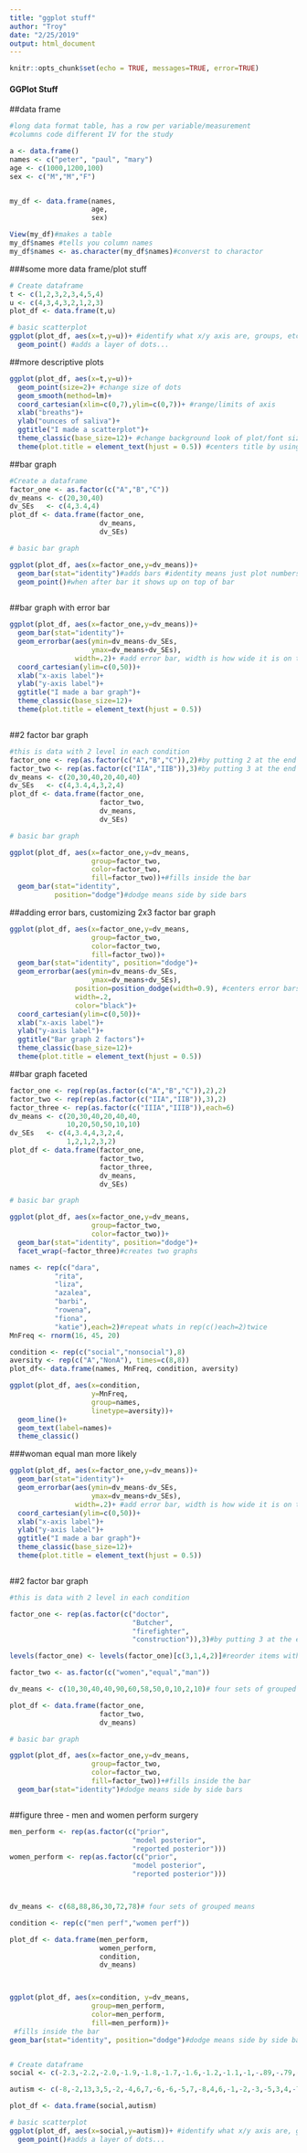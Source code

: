 ```yaml
---
title: "ggplot stuff"
author: "Troy"
date: "2/25/2019"
output: html_document
---
```


```r
knitr::opts_chunk$set(echo = TRUE, messages=TRUE, error=TRUE)
```

#### GGPlot Stuff
##data frame 
```r
#long data format table, has a row per variable/measurement
#columns code different IV for the study

a <- data.frame()
names <- c("peter", "paul", "mary")
age <- c(1000,1200,100)
sex <- c("M","M","F")


my_df <- data.frame(names,
                    age,
                    sex)

View(my_df)#makes a table 
my_df$names #tells you column names 
my_df$names <- as.character(my_df$names)#converst to charactor 
```

###some more data frame/plot stuff
```r

# Create dataframe
t <- c(1,2,3,2,3,4,5,4)
u <- c(4,3,4,3,2,1,2,3)
plot_df <- data.frame(t,u)

# basic scatterplot
ggplot(plot_df, aes(x=t,y=u))+ #identify what x/y axis are, groups, etc connect data to different prts of graph
  geom_point() #adds a layer of dots...


```
##more descriptive plots
```r

ggplot(plot_df, aes(x=t,y=u))+
  geom_point(size=2)+ #change size of dots
  geom_smooth(method=lm)+
  coord_cartesian(xlim=c(0,7),ylim=c(0,7))+ #range/limits of axis
  xlab("breaths")+
  ylab("ounces of saliva")+
  ggtitle("I made a scatterplot")+
  theme_classic(base_size=12)+ #change background look of plot/font size, auto keeps font size i select when resized
  theme(plot.title = element_text(hjust = 0.5)) #centers title by using .5

```


##bar graph
```r

#Create a dataframe
factor_one <- as.factor(c("A","B","C"))
dv_means <- c(20,30,40)
dv_SEs   <- c(4,3.4,4)
plot_df <- data.frame(factor_one,
                      dv_means,
                      dv_SEs)

# basic bar graph

ggplot(plot_df, aes(x=factor_one,y=dv_means))+
  geom_bar(stat="identity")#adds bars #identity means just plot numbers dont analyze
  geom_point()#when after bar it shows up on top of bar
  
```

##bar graph with error bar
```r
ggplot(plot_df, aes(x=factor_one,y=dv_means))+
  geom_bar(stat="identity")+
  geom_errorbar(aes(ymin=dv_means-dv_SEs, 
                    ymax=dv_means+dv_SEs),
                width=.2)+ #add error bar, width is how wide it is on the bar
  coord_cartesian(ylim=c(0,50))+
  xlab("x-axis label")+
  ylab("y-axis label")+
  ggtitle("I made a bar graph")+
  theme_classic(base_size=12)+
  theme(plot.title = element_text(hjust = 0.5))



```

##2 factor bar graph
```r
#this is data with 2 level in each condition
factor_one <- rep(as.factor(c("A","B","C")),2)#by putting 2 at the end it repeats the factor 
factor_two <- rep(as.factor(c("IIA","IIB")),3)#by putting 3 at the end it repeats the factor 3 times
dv_means <- c(20,30,40,20,40,40)
dv_SEs   <- c(4,3.4,4,3,2,4)
plot_df <- data.frame(factor_one,
                      factor_two,
                      dv_means,
                      dv_SEs)

# basic bar graph

ggplot(plot_df, aes(x=factor_one,y=dv_means,
                    group=factor_two,
                    color=factor_two,
                    fill=factor_two))+#fills inside the bar
  geom_bar(stat="identity", 
           position="dodge")#dodge means side by side bars


```

##adding error bars, customizing 2x3 factor bar graph
```r
ggplot(plot_df, aes(x=factor_one,y=dv_means,
                    group=factor_two,
                    color=factor_two,
                    fill=factor_two))+
  geom_bar(stat="identity", position="dodge")+
  geom_errorbar(aes(ymin=dv_means-dv_SEs,
                    ymax=dv_means+dv_SEs),
                position=position_dodge(width=0.9), #centers error bars
                width=.2,
                color="black")+
  coord_cartesian(ylim=c(0,50))+
  xlab("x-axis label")+
  ylab("y-axis label")+
  ggtitle("Bar graph 2 factors")+
  theme_classic(base_size=12)+
  theme(plot.title = element_text(hjust = 0.5))


```

##bar graph faceted

```r


factor_one <- rep(rep(as.factor(c("A","B","C")),2),2)
factor_two <- rep(rep(as.factor(c("IIA","IIB")),3),2)
factor_three <- rep(as.factor(c("IIIA","IIIB")),each=6)
dv_means <- c(20,30,40,20,40,40,
              10,20,50,50,10,10)
dv_SEs   <- c(4,3.4,4,3,2,4,
              1,2,1,2,3,2)
plot_df <- data.frame(factor_one,
                      factor_two,
                      factor_three,
                      dv_means,
                      dv_SEs)

# basic bar graph

ggplot(plot_df, aes(x=factor_one,y=dv_means,
                    group=factor_two,
                    color=factor_two))+
  geom_bar(stat="identity", position="dodge")+
  facet_wrap(~factor_three)#creates two graphs
```

```r

names <- rep(c("dara",
           "rita",
           "liza",
           "azalea",
           "barbi",
           "rowena",
           "fiona",
           "katie"),each=2)#repeat whats in rep(c()each=2)twice
MnFreq <- rnorm(16, 45, 20)

condition <- rep(c("social","nonsocial"),8)
aversity <- rep(c("A","NonA"), times=c(8,8))
plot_df<- data.frame(names, MnFreq, condition, aversity)

ggplot(plot_df, aes(x=condition, 
                    y=MnFreq, 
                    group=names,
                    linetype=aversity))+
  geom_line()+
  geom_text(label=names)+
  theme_classic()


```
###woman equal man more likely
```r

ggplot(plot_df, aes(x=factor_one,y=dv_means))+
  geom_bar(stat="identity")+
  geom_errorbar(aes(ymin=dv_means-dv_SEs, 
                    ymax=dv_means+dv_SEs),
                width=.2)+ #add error bar, width is how wide it is on the bar
  coord_cartesian(ylim=c(0,50))+
  xlab("x-axis label")+
  ylab("y-axis label")+
  ggtitle("I made a bar graph")+
  theme_classic(base_size=12)+
  theme(plot.title = element_text(hjust = 0.5))



```

##2 factor bar graph
```r
#this is data with 2 level in each condition

factor_one <- rep(as.factor(c("doctor",
                              "Butcher",
                              "firefighter", 
                              "construction")),3)#by putting 3 at the end it repeats the factor 

levels(factor_one) <- levels(factor_one)[c(3,1,4,2)]#reorder items within the vector

factor_two <- as.factor(c("women","equal","man"))

dv_means <- c(10,30,40,40,90,60,58,50,0,10,2,10)# four sets of grouped means 

plot_df <- data.frame(factor_one,
                      factor_two,
                      dv_means)

# basic bar graph

ggplot(plot_df, aes(x=factor_one,y=dv_means,
                    group=factor_two,
                    color=factor_two,
                    fill=factor_two))+#fills inside the bar
  geom_bar(stat="identity")#dodge means side by side bars



```

##figure three - men and women perform surgery

```r

men_perform <- rep(as.factor(c("prior",
                              "model posterior",
                              "reported posterior")))
women_perform <- rep(as.factor(c("prior",
                              "model posterior",
                              "reported posterior")))



dv_means <- c(68,88,86,30,72,78)# four sets of grouped means 

condition <- rep(c("men perf","women perf"))

plot_df <- data.frame(men_perform,
                      women_perform,
                      condition,
                      dv_means)



ggplot(plot_df, aes(x=condition, y=dv_means,
                    group=men_perform,
                    color=men_perform,
                    fill=men_perform))+
 #fills inside the bar
geom_bar(stat="identity", position="dodge")#dodge means side by side bars



```


```r

# Create dataframe
social <- c(-2.3,-2.2,-2.0,-1.9,-1.8,-1.7,-1.6,-1.2,-1.1,-1,-.89,-.79,-.68,-.59,-.56,-.54,.5,.75,.82,.93,1.2,1.3,1.4,1.5,1.9,2.2,2.4,2.5,2.7,2.9,3.0,3.1)

autism <- c(-8,-2,13,3,5,-2,-4,6,7,-6,-6,-5,7,-8,4,6,-1,-2,-3,-5,3,4,-7,-8,-4,-4,4,-3,-7,-6,4,-2)

plot_df <- data.frame(social,autism)

# basic scatterplot
ggplot(plot_df, aes(x=social,y=autism))+ #identify what x/y axis are, groups, etc connect data to different prts of graph
  geom_point()#adds a layer of dots...






```
